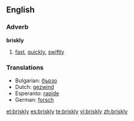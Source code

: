 ==English==
===Adverb===
'''briskly'''
# [[fast]], [[quickly]], [[swiftly]]

===Translations===
*Bulgarian: [[бързо]]
*Dutch: [[gezwind]]
*Esperanto: [[rapide]]
*German: [[forsch]]

[[et:briskly]]
[[es:briskly]]
[[te:briskly]]
[[vi:briskly]]
[[zh:briskly]]